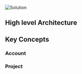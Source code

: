 ![Solution](/fleek-solution.png)

## High level Architecture

## Key Concepts

### Account
### Project